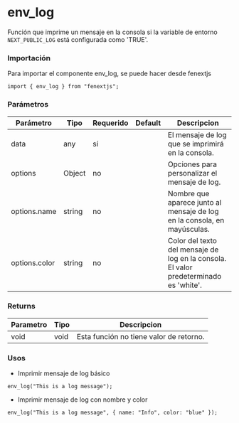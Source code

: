# env_log

Función que imprime un mensaje en la consola si la variable de entorno `NEXT_PUBLIC_LOG` está configurada como 'TRUE'.

### Importación

Para importar el componente env_log, se puede hacer desde fenextjs

```tsx copy
import { env_log } from "fenextjs";
```

### Parámetros

| Parámetro     | Tipo   | Requerido | Default | Descripcion                                                                           |
| ------------- | ------ | --------- | ------- | ------------------------------------------------------------------------------------- |
| data          | any    | sí        |         | El mensaje de log que se imprimirá en la consola.                                     |
| options       | Object | no        |         | Opciones para personalizar el mensaje de log.                                         |
| options.name  | string | no        |         | Nombre que aparece junto al mensaje de log en la consola, en mayúsculas.              |
| options.color | string | no        |         | Color del texto del mensaje de log en la consola. El valor predeterminado es 'white'. |

### Returns

| Parametro | Tipo | Descripcion                             |
| --------- | ---- | --------------------------------------- |
| void      | void | Esta función no tiene valor de retorno. |

### Usos

- Imprimir mensaje de log básico

```tsx copy
env_log("This is a log message");
```

- Imprimir mensaje de log con nombre y color

```tsx copy
env_log("This is a log message", { name: "Info", color: "blue" });
```
